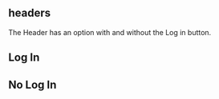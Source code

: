 
<Meta of={HeaderStories} />

<Unstyled>
  <section>
    <h1>headers</h1>
    <p>The Header has an option with and without the Log in button.</p>
    <h2>Log In</h2>
    <Canvas
      of={HeaderStories.LogIn}
      additionalActions={[gitHubAction]}
      source={{ code: HeaderLogInCode }}
    />
    <h2>No Log In</h2>
    <Canvas
      of={HeaderStories.NoLogIn}
      additionalActions={[gitHubAction]}
      source={{ code: HeaderNoLogInCode }}
    />
  </section>
</Unstyled>
